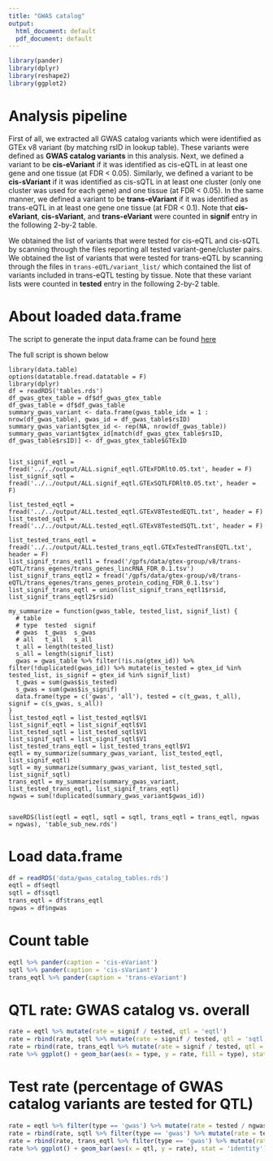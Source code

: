```yaml
---
title: "GWAS catalog"
output:
  html_document: default
  pdf_document: default
---
```


```r
library(pander)
library(dplyr)
library(reshape2)
library(ggplot2)
```


# Analysis pipeline

First of all, we extracted all GWAS catalog variants which were identified as GTEx v8 variant (by matching rsID in lookup table). These variants were defined as **GWAS catalog variants** in this analysis. Next, we defined a variant to be **cis-eVariant** if it was identified as cis-eQTL in at least one gene and one tissue (at FDR < 0.05). Similarly, we defined a variant to be **cis-sVariant** if it was identified as cis-sQTL in at least one cluster (only one cluster was used for each gene) and one tissue (at FDR < 0.05). In the same manner, we defined a variant to be **trans-eVariant** if it was identified as trans-eQTL in at least one gene one tissue (at FDR < 0.1). Note that **cis-eVariant**, **cis-sVariant**, and **trans-eVariant** were counted in **signif** entry in the following 2-by-2 table.

We obtained the list of variants that were tested for cis-eQTL and cis-sQTL by scanning through the files reporting all tested variant-gene/cluster pairs. We obtained the list of variants that were tested for trans-eQTL by scanning through the files in `trans-eQTL/variant_list/` which contained the list of variants included in trans-eQTL testing by tissue. Note that these variant lists were counted in **tested** entry in the following 2-by-2 table.


# About loaded data.frame

The script to generate the input data.frame can be found [here](https://bitbucket.org/yanyul/rotation-at-imlab/src/master/analysis/annotate_gwas_catalog/summary/output/gen_table_sub_new.R)

The full script is shown below

```
library(data.table)
options(datatable.fread.datatable = F)
library(dplyr)
df = readRDS('tables.rds')
df_gwas_gtex_table = df$df_gwas_gtex_table
df_gwas_table = df$df_gwas_table
summary_gwas_variant <- data.frame(gwas_table_idx = 1 : nrow(df_gwas_table), gwas_id = df_gwas_table$rsID)
summary_gwas_variant$gtex_id <- rep(NA, nrow(df_gwas_table))
summary_gwas_variant$gtex_id[match(df_gwas_gtex_table$rsID, df_gwas_table$rsID)] <- df_gwas_gtex_table$GTExID


list_signif_eqtl = fread('../../output/ALL.signif_eqtl.GTExFDRlt0.05.txt', header = F)
list_signif_sqtl = fread('../../output/ALL.signif_eqtl.GTExSQTLFDRlt0.05.txt', header = F)

list_tested_eqtl = fread('../../output/ALL.tested_eqtl.GTExV8TestedEQTL.txt', header = F)
list_tested_sqtl = fread('../../output/ALL.tested_eqtl.GTExV8TestedSQTL.txt', header = F)

list_tested_trans_eqtl = fread('../../output/ALL.tested_trans_eqtl.GTExTestedTransEQTL.txt', header = F) 
list_signif_trans_eqtl1 = fread('/gpfs/data/gtex-group/v8/trans-eQTL/trans_egenes/trans_genes_lincRNA_FDR_0.1.tsv') 
list_signif_trans_eqtl2 = fread('/gpfs/data/gtex-group/v8/trans-eQTL/trans_egenes/trans_genes_protein_coding_FDR_0.1.tsv') 
list_signif_trans_eqtl = union(list_signif_trans_eqtl1$rsid, list_signif_trans_eqtl2$rsid)

my_summarize = function(gwas_table, tested_list, signif_list) {
  # table
  # type  tested  signif
  # gwas  t_gwas  s_gwas
  # all   t_all   s_all
  t_all = length(tested_list)
  s_all = length(signif_list)
  gwas = gwas_table %>% filter(!is.na(gtex_id)) %>% filter(!duplicated(gwas_id)) %>% mutate(is_tested = gtex_id %in% tested_list, is_signif = gtex_id %in% signif_list)
  t_gwas = sum(gwas$is_tested)
  s_gwas = sum(gwas$is_signif)
  data.frame(type = c('gwas', 'all'), tested = c(t_gwas, t_all), signif = c(s_gwas, s_all))
}
list_tested_eqtl = list_tested_eqtl$V1
list_signif_eqtl = list_signif_eqtl$V1
list_tested_sqtl = list_tested_sqtl$V1
list_signif_sqtl = list_signif_sqtl$V1
list_tested_trans_eqtl = list_tested_trans_eqtl$V1
eqtl = my_summarize(summary_gwas_variant, list_tested_eqtl, list_signif_eqtl)
sqtl = my_summarize(summary_gwas_variant, list_tested_sqtl, list_signif_sqtl)
trans_eqtl = my_summarize(summary_gwas_variant, list_tested_trans_eqtl, list_signif_trans_eqtl)
ngwas = sum(!duplicated(summary_gwas_variant$gwas_id))


saveRDS(list(eqtl = eqtl, sqtl = sqtl, trans_eqtl = trans_eqtl, ngwas = ngwas), 'table_sub_new.rds')
```



# Load data.frame

```r
df = readRDS('data/gwas_catalog_tables.rds')
eqtl = df$eqtl
sqtl = df$sqtl
trans_eqtl = df$trans_eqtl
ngwas = df$ngwas
```

# Count table

```r
eqtl %>% pander(caption = 'cis-eVariant')
sqtl %>% pander(caption = 'cis-sVariant')
trans_eqtl %>% pander(caption = 'trans-eVariant')
```

# QTL rate: GWAS catalog vs. overall

```r
rate = eqtl %>% mutate(rate = signif / tested, qtl = 'eqtl') 
rate = rbind(rate, sqtl %>% mutate(rate = signif / tested, qtl = 'sqtl'))
rate = rbind(rate, trans_eqtl %>% mutate(rate = signif / tested, qtl = 'trans_eqtl'))
rate %>% ggplot() + geom_bar(aes(x = type, y = rate, fill = type), stat = 'identity') + facet_wrap(~qtl, scales = 'free_y') + ggtitle('Significant xVariant rate')
```

# Test rate (percentage of GWAS catalog variants are tested for QTL)

```r
rate = eqtl %>% filter(type == 'gwas') %>% mutate(rate = tested / ngwas, qtl = 'eqtl')
rate = rbind(rate, sqtl %>% filter(type == 'gwas') %>% mutate(rate = tested / ngwas, qtl = 'sqtl'))
rate = rbind(rate, trans_eqtl %>% filter(type == 'gwas') %>% mutate(rate = tested / ngwas, qtl = 'trans_eqtl'))
rate %>% ggplot() + geom_bar(aes(x = qtl, y = rate), stat = 'identity') + ggtitle('Percentage of GWAS catalog variants are tested for QTL')
```

